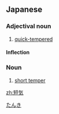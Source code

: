 ==Japanese==
{{ja-kanjitab|たん|き|yomi=o}}

===Adjectival noun===
{{ja-adj|decl=na|たんき|kyu=短氣}}

# [[quick-tempered]]

====Inflection====
{{ja-na|たんき}}

===Noun===
{{ja-noun|たんき|kyu=短氣}}

# [[short temper]]

[[Category:ja:Emotions|たんき]]

[[zh:短気]]
